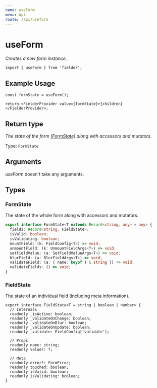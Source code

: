 ```yaml
---
name: useForm
menu: Api
route: /api/useform
---
```


# useForm

_Creates a new form instance._

```tsx
import { useForm } from 'fielder';
```

## Example Usage

```tsx
const formState = useForm();

return <FielderProvider value={formState}>{children}</FielderProvider>;
```

## Return type

_The state of the form [(FormState)](#formstate) along with accessors and mutators._

Type: `FormState`

## Arguments

_useForm_ doesn't take any arguments.

## Types

### FormState

The state of the whole form along with accessors and mutators.

```ts
export interface FormState<T extends Record<string, any> = any> {
  fields: Record<string, FieldState>;
  isValid: boolean;
  isValidating: boolean;
  mountField: (k: FieldConfig<T>) => void;
  unmountField: (k: UnmountFieldArgs<T>) => void;
  setFieldValue: (a: SetFieldValueArgs<T>) => void;
  blurField: (a: BlurFieldArgs<T>) => void;
  validateField: (a: { name: keyof T & string }) => void;
  validateFields: () => void;
}
```

### FieldState

The state of an individual field (including meta information).

```tsx
export interface FieldState<T = string | boolean | number> {
  // Internals
  readonly _isActive: boolean;
  readonly _validateOnChange: boolean;
  readonly _validateOnBlur: boolean;
  readonly _validateOnUpdate: boolean;
  readonly _validate: FieldConfig['validate'];

  // Props
  readonly name: string;
  readonly value?: T;

  // Meta
  readonly error?: FormError;
  readonly touched: boolean;
  readonly isValid: boolean;
  readonly isValidating: boolean;
}
```
